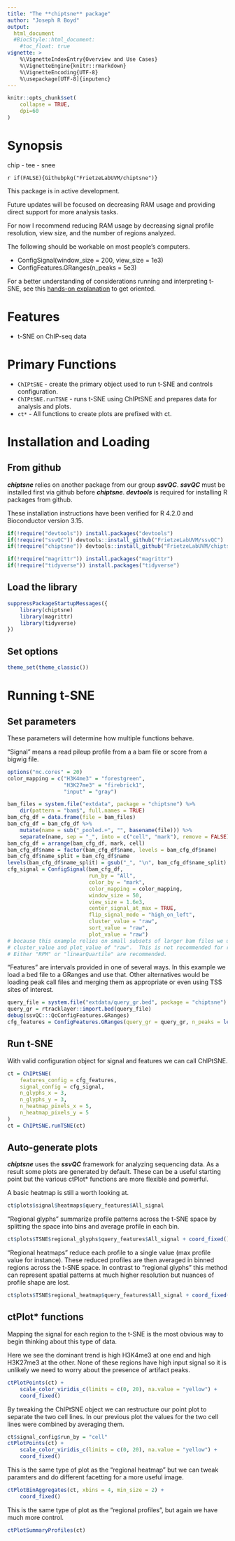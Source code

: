 ```yaml
---
title: "The **chiptsne** package"
author: "Joseph R Boyd"
output:
  html_document
  #BiocStyle::html_document:
    #toc_float: true
vignette: >
    %\VignetteIndexEntry{Overview and Use Cases}
    %\VignetteEngine{knitr::rmarkdown}
    %\VignetteEncoding{UTF-8}
    %\usepackage[UTF-8]{inputenc}
---
```


<style type = "text/css"> em { font-weight: bold; } </style>

```r
knitr::opts_chunk$set(
    collapse = TRUE,
    dpi=60
)
```

# Synopsis
chip - tee - snee

`r if(FALSE){Githubpkg("FrietzeLabUVM/chiptsne")}`

This package is in active development.  

Future updates will be focused on decreasing RAM usage and providing direct support for more analysis tasks.

For now I recommend reducing RAM usage by decreasing signal profile resolution, view size, and the number of regions analyzed.

The following should be workable on most people's computers.

- ConfigSignal(window_size = 200, view_size = 1e3)
- ConfigFeatures.GRanges(n_peaks = 5e3)

For a better understanding of considerations running and interpreting t-SNE, see this 
[hands-on explanation](https://distill.pub/2016/misread-tsne/) to get oriented.

# Features

* t-SNE on ChIP-seq data

# Primary Functions

* `ChIPtSNE` - create the primary object used to run t-SNE and controls configuration.
* `ChIPtSNE.runTSNE` - runs t-SNE using ChIPtSNE and prepares data for analysis and plots.
* `ct*` - All functions to create plots are prefixed with ct.

# Installation and Loading

## From github

*chiptsne* relies on another package from our group *ssvQC*.  *ssvQC* must be installed first via github before *chiptsne*.  *devtools* is required for installing R packages from github.

These installation instructions have been verified for R 4.2.0 and Bioconductor version 3.15.

```r
if(!require("devtools")) install.packages("devtools")
if(!require("ssvQC")) devtools::install_github("FrietzeLabUVM/ssvQC")
if(!require("chiptsne")) devtools::install_github("FrietzeLabUVM/chiptsne")

if(!require("magrittr")) install.packages("magrittr")
if(!require("tidyverse")) install.packages("tidyverse")
```

## Load the library
```r
suppressPackageStartupMessages({
    library(chiptsne)
    library(magrittr)
    library(tidyverse)    
})
```

## Set options
```r
theme_set(theme_classic())
```

# Running t-SNE

## Set parameters

These parameters will determine how multiple functions behave.

"Signal" means a read pileup profile from a a bam file or score from a bigwig file.

```r
options("mc.cores" = 20)
color_mapping = c("H3K4me3" = "forestgreen",
                  "H3K27me3" = "firebrick1",
                  "input" = "gray")

bam_files = system.file("extdata", package = "chiptsne") %>%
    dir(pattern = "bam$", full.names = TRUE)
bam_cfg_df = data.frame(file = bam_files)
bam_cfg_df = bam_cfg_df %>% 
    mutate(name = sub("_pooled.+", "", basename(file))) %>%
    separate(name, sep = "_", into = c("cell", "mark"), remove = FALSE)
bam_cfg_df = arrange(bam_cfg_df, mark, cell)
bam_cfg_df$name = factor(bam_cfg_df$name, levels = bam_cfg_df$name)
bam_cfg_df$name_split = bam_cfg_df$name
levels(bam_cfg_df$name_split) = gsub("_", "\n", bam_cfg_df$name_split)
cfg_signal = ConfigSignal(bam_cfg_df, 
                          run_by = "All", 
                          color_by = "mark", 
                          color_mapping = color_mapping, 
                          window_size = 50, 
                          view_size = 1.6e3, 
                          center_signal_at_max = TRUE, 
                          flip_signal_mode = "high_on_left", 
                          cluster_value = "raw", 
                          sort_value = "raw", 
                          plot_value = "raw")
# because this example relies on small subsets of larger bam files we use
# cluster_value and plot_value of "raw".  This is not recommended for real data.
# Either "RPM" or "linearQuartile" are recommended.
```

"Features" are intervals provided in one of several ways. In this example we load a bed file to a GRanges and use that.  Other alternatives would be loading peak call files and merging them as appropriate or even using TSS sites of interest.

```r
query_file = system.file("extdata/query_gr.bed", package = "chiptsne") 
query_gr = rtracklayer::import.bed(query_file)
debug(ssvQC:::QcConfigFeatures.GRanges)
cfg_features = ConfigFeatures.GRanges(query_gr = query_gr, n_peaks = length(query_gr))
```

## Run t-SNE

With valid configuration object for signal and features we can call ChIPtSNE.

```r
ct = ChIPtSNE(
    features_config = cfg_features, 
    signal_config = cfg_signal, 
    n_glyphs_x = 3, 
    n_glyphs_y = 3, 
    n_heatmap_pixels_x = 5, 
    n_heatmap_pixels_y = 5
)
ct = ChIPtSNE.runTSNE(ct)
```

## Auto-generate plots

*chiptsne* uses the *ssvQC* framework for analyzing sequencing data.  As a result some plots are generated by default.  These can be a useful starting point but the various ctPlot* functions are more flexible and powerful.

A basic heatmap is still a worth looking at.

```r
ct$plots$signal$heatmaps$query_features$All_signal 
```

"Regional glyphs" summarize profile patterns across the t-SNE space by splitting the space into bins and average profile in each bin.

```r
ct$plots$TSNE$regional_glyphs$query_features$All_signal + coord_fixed()
```

"Regional heatmaps" reduce each profile to a single value (max profile value for instance). These reduced profiles are then averaged in binned regions across the t-SNE space. In contrast to "regional glyphs" this method can represent spatial patterns at much higher resolution but nuances of profile shape are lost.

```r
ct$plots$TSNE$regional_heatmap$query_features$All_signal + coord_fixed()
```

## ctPlot* functions ##

Mapping the signal for each region to the t-SNE is the most obvious way to begin thinking about this type of data.

Here we see the dominant trend is high H3K4me3 at one end and high H3K27me3 at the other. None of these regions have high input signal so it is unlikely we need to worry about the presence of artifact peaks.

```r
ctPlotPoints(ct) + 
    scale_color_viridis_c(limits = c(0, 20), na.value = "yellow") +
    coord_fixed()
```

By tweaking the ChIPtSNE object we can restructure our point plot to separate the two cell lines. In our previous plot the values for the two cell lines were combined by averaging them.

```r
ct$signal_config$run_by = "cell"
ctPlotPoints(ct) + 
    scale_color_viridis_c(limits = c(0, 20), na.value = "yellow") +
    coord_fixed()

```

This is the same type of plot as the "regional heatmap" but we can tweak paramters and do different facetting for a more useful image.

```r
ctPlotBinAggregates(ct, xbins = 4, min_size = 2) +
    coord_fixed()
```

This is the same type of plot as the "regional profiles", but again we have much more control.

```r
ctPlotSummaryProfiles(ct)
```
